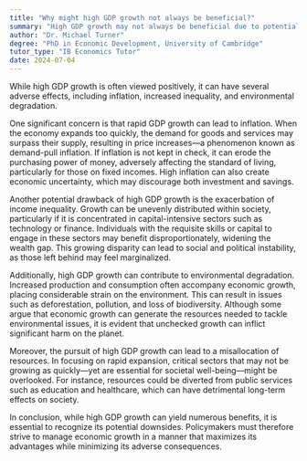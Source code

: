 ```yaml
---
title: "Why might high GDP growth not always be beneficial?"
summary: "High GDP growth may not always be beneficial due to potential inflation, inequality, and environmental degradation."
author: "Dr. Michael Turner"
degree: "PhD in Economic Development, University of Cambridge"
tutor_type: "IB Economics Tutor"
date: 2024-07-04
---
```


While high GDP growth is often viewed positively, it can have several adverse effects, including inflation, increased inequality, and environmental degradation.

One significant concern is that rapid GDP growth can lead to inflation. When the economy expands too quickly, the demand for goods and services may surpass their supply, resulting in price increases—a phenomenon known as demand-pull inflation. If inflation is not kept in check, it can erode the purchasing power of money, adversely affecting the standard of living, particularly for those on fixed incomes. High inflation can also create economic uncertainty, which may discourage both investment and savings.

Another potential drawback of high GDP growth is the exacerbation of income inequality. Growth can be unevenly distributed within society, particularly if it is concentrated in capital-intensive sectors such as technology or finance. Individuals with the requisite skills or capital to engage in these sectors may benefit disproportionately, widening the wealth gap. This growing disparity can lead to social and political instability, as those left behind may feel marginalized.

Additionally, high GDP growth can contribute to environmental degradation. Increased production and consumption often accompany economic growth, placing considerable strain on the environment. This can result in issues such as deforestation, pollution, and loss of biodiversity. Although some argue that economic growth can generate the resources needed to tackle environmental issues, it is evident that unchecked growth can inflict significant harm on the planet.

Moreover, the pursuit of high GDP growth can lead to a misallocation of resources. In focusing on rapid expansion, critical sectors that may not be growing as quickly—yet are essential for societal well-being—might be overlooked. For instance, resources could be diverted from public services such as education and healthcare, which can have detrimental long-term effects on society.

In conclusion, while high GDP growth can yield numerous benefits, it is essential to recognize its potential downsides. Policymakers must therefore strive to manage economic growth in a manner that maximizes its advantages while minimizing its adverse consequences.
    